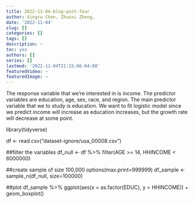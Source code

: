 ```yaml
---
title: 2022-11-04-blog-post-four
author: Xingru Chen, Zhuoxi Zheng,    
date: '2022-11-04'
slug: []
categories: []
tags: []
description: ~
toc: yes
authors: []
series: []
lastmod: '2022-11-04T21:15:06-04:00'
featuredVideo: ~
featuredImage: ~
---
```

The response variable that we’re interested in is income. The predictor variables are education, age, sex, race, and region. The main predictor variable that we to study is education. We want to fit logistic model since we predict income will increase as education increases, but the growth rate will decrease at some point.

library(tidyverse)

df <- read.csv("dataset-ignore/usa_00008.csv")

##filter the variables
df_null <- df %>% filter(AGE >= 14, HHINCOME < 6000000)

##create sample of size 100,000
options(max.print=999999)
df_sample <- sample_n(df_null, size=100000)

##plot
df_sample %>% ggplot(aes(x = as.factor(EDUC), y = HHINCOME)) + geom_boxplot()
